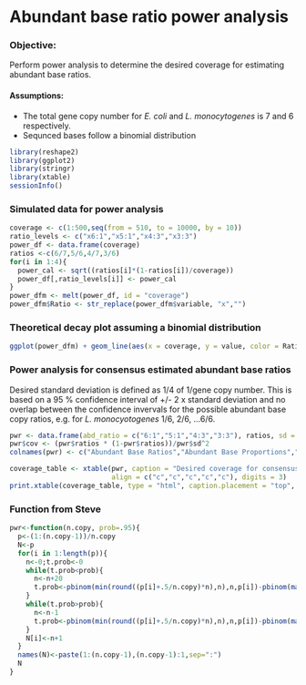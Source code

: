 Abundant base ratio power analysis
========================================================
### Objective:  
Perform power analysis to determine the desired coverage for estimating abundant base ratios.

#### Assumptions:  
* The total gene copy number for _E. coli_ and _L. monocytogenes_ is 7 and 6 respectively.
* Sequnced bases follow a binomial distribution

```r
library(reshape2)
library(ggplot2)
library(stringr)
library(xtable)
sessionInfo()
```

### Simulated data for power analysis
```r
coverage <- c(1:500,seq(from = 510, to = 10000, by = 10))
ratio_levels <- c("x6:1","x5:1","x4:3","x3:3")
power_df <- data.frame(coverage)
ratios <-c(6/7,5/6,4/7,3/6)
for(i in 1:4){
  power_cal <- sqrt((ratios[i]*(1-ratios[i])/coverage))
  power_df[,ratio_levels[i]] <- power_cal                  
}
power_dfm <- melt(power_df, id = "coverage")
power_dfm$Ratio <- str_replace(power_dfm$variable, "x","")
```

### Theoretical decay plot assuming a binomial distribution
```r
ggplot(power_dfm) + geom_line(aes(x = coverage, y = value, color = Ratio)) + scale_x_log10() + labs(x = "Desired Coverage", y = "Proportion Standard Deviation") + theme_bw()
```


### Power analysis for consensus estimated abundant base ratios
Desired standard deviation is defined as 1/4 of 1/gene copy number.  This is based on a 95 % confidence interval of +/- 2 x standard deviation  and no overlap between the confidence invervals for the possible abundant base copy ratios, e.g. for _L. monocyotogenes_ 1/6, 2/6, ...6/6.
```r
pwr <- data.frame(abd_ratio = c("6:1","5:1","4:3","3:3"), ratios, sd = 1/(4*(c(7,6,7,6))))
pwr$cov <- (pwr$ratios * (1-pwr$ratios))/pwr$sd^2
colnames(pwr) <- c("Abundant Base Ratios","Abundant Base Proportions","Standard Deviation", "Desired Coverage")                                  
```

```r
coverage_table <- xtable(pwr, caption = "Desired coverage for consensus abundant base ratios",
                         align = c("c","c","c","c","c"), digits = 3)
print.xtable(coverage_table, type = "html", caption.placement = "top", include.rownames=FALSE)
```

### Function from Steve
```r
pwr<-function(n.copy, prob=.95){
  p<-(1:(n.copy-1))/n.copy
  N<-p
  for(i in 1:length(p)){
    n<-0;t.prob<-0
    while(t.prob<prob){
      n<-n+20
      t.prob<-pbinom(min(round((p[i]+.5/n.copy)*n),n),n,p[i])-pbinom(max(round((p[i]-.5/n.copy)*n)-1,0),n,p[i])
    }
    while(t.prob>prob){
      n<-n-1
      t.prob<-pbinom(min(round((p[i]+.5/n.copy)*n),n),n,p[i])-pbinom(max(round((p[i]-.5/n.copy)*n)-1,0),n,p[i])
    }
    N[i]<-n+1
  }
  names(N)<-paste(1:(n.copy-1),(n.copy-1):1,sep=":")
  N
}
```

